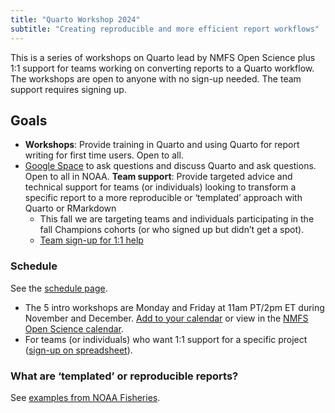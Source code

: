 ```yaml
---
title: "Quarto Workshop 2024"
subtitle: "Creating reproducible and more efficient report workflows"
---
```


This is a series of workshops on Quarto lead by NMFS Open Science plus 1:1 support for teams working on converting reports to a Quarto workflow. The workshops are open to anyone with no sign-up needed. The team support requires signing up. 

## Goals

* **Workshops**: Provide training in Quarto and using Quarto for report writing for first time users. Open to all.
* [Google Space](https://chat.google.com/room/AAAAuuftzDk?cls=1) to ask questions and discuss Quarto and ask questions. Open to all in NOAA.
**Team support**: Provide targeted advice and technical support for teams (or individuals) looking to transform a specific report to a more reproducible or 'templated' approach with Quarto or RMarkdown
    - This fall we are targeting teams and individuals participating in the fall Champions cohorts (or who signed up but  didn't get a spot).
    - [Team sign-up for 1:1 help](https://docs.google.com/spreadsheets/d/1Tb0ruwU-CvMcmb7ADdfNTR3SL52QvB01bdMIzVR3eKg/edit?usp=sharing)
    
### Schedule

See the [schedule page](schedule.html).

* The 5 intro workshops are Monday and Friday at 11am PT/2pm ET during November and December. [Add to your calendar](https://calendar.google.com/calendar/event?action=TEMPLATE&tmeid=N2JqY3RidWY1bjg5MTdwMGw5cmF0bjBhM29fMjAyNDExMDRUMTkwMDAwWiBjXzkxNmI2OTQ4ZWYyZWU4YjdkNDljMjg2NjFlZmMwNzk4MzAzYzI3NDJiZTM5OWM5MjkwZmEwMmQ5MzIwYzc2OWVAZw&tmsrc=c_916b6948ef2ee8b7d49c28661efc0798303c2742be399c9290fa02d9320c769e%40group.calendar.google.com&scp=ALL) or view in the [NMFS Open Science calendar](https://calendar.google.com/calendar/u/0?cid=Y185MTZiNjk0OGVmMmVlOGI3ZDQ5YzI4NjYxZWZjMDc5ODMwM2MyNzQyYmUzOTljOTI5MGZhMDJkOTMyMGM3NjllQGdyb3VwLmNhbGVuZGFyLmdvb2dsZS5jb20).
* For teams (or individuals) who want 1:1  support for a specific project ([sign-up on spreadsheet](Sign-up for first 1:1 meeting: Getting to know your project and goals)).

### What are 'templated' or reproducible reports?

See [examples from NOAA Fisheries](content/01-repro-reports.html).

<br/><br/>



